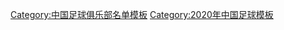 {{Football squad with groups
|name=2020年中甲分类名单苏州
|bgcolor=#FF0033
|bordercolor=#000000
|textcolor=#000000
|title=[[苏州东吴足球俱乐部|<span style="color:#000000">苏州东吴</span>]] — [[2020年中国足球甲级联赛|<span style="color:#000000">2020年</span>]][[中国足球甲级联赛|<span style="color:#000000">中甲联赛第 10 名</span>]]
|group1=全年参赛球员
|list1=<div>
{{Football squad2 player|no=1|name=[[高闯]]}}
{{Football squad2 player|no=2|name=[[马虹麟]]}}
{{Football squad2 player|no=4|name=[[唐创]]}}
{{Football squad2 player|no=5|name=[[胡鸣飞]]}}
{{Football squad2 player|no=6|name=[[陈伟 (1992年)|陈伟]]}}
{{Football squad2 player|no=7|name=[[金上]]}}
{{Football squad2 player|no=10|name=[[陈中流]]}}
{{Football squad2 player|no=11|name=[[张竞哲]]}}
{{Football squad2 player|no=12|name=[[陈楠存]]}}
{{Football squad2 player|no=15|name=[[王聪明 (足球运动员)|王聪明]]}}
{{Football squad2 player|no=16|name=[[李智 (足球运动员)|李智]]}}
{{Football squad2 player|no=17|name=[[哈米提·夏甫开提|哈米提]]}}
{{Football squad2 player|no=18|name=[[巫林峰]]}}
{{Football squad2 player|no=19|name={{flagicon|NGR}} {{link-en|克里斯·希姆巴耶夫|Chris Shimbayev|-{zh-hans:希姆巴耶夫;zh-hk:希姆巴耶夫}-}}}}
{{Football squad2 player|no=20|name=[[阿巴斯阿吉·阿吾提|阿巴斯阿吉]]}}
{{Football squad2 player|no=21|name=[[谭福成]]}}
{{Football squad2 player|no=22|name=[[袁伟豪 (足球运动员)|袁伟豪]]}}
{{Football squad2 player|no=23|name=[[许兆基]]}}
{{Football squad2 player|no=24|name=[[戴勇豪]]}}
{{Football squad2 player|no=26|name=[[勾俊晨]]}}
{{Football squad2 player|no=27|name=[[郑毅]]}}
{{Football squad2 player|no=28|name=[[李浩文]]}}
{{Football squad2 player|no=30|name=[[张临光]]}}
{{Football squad2 player|no=31|name=[[李蓝 (足球运动员)|李蓝]]}}
{{Football squad2 player|no=32|name=[[苏镇群]]}}
{{Football squad2 player|no=33|name=[[赵洋]]}}
</div>
|group2=夏季转入球员
|list2=<div>
{{Football squad2 player|no=29|name={{flagicon|NGR}} {{link-en|约瑟夫·阿图莱|Joseph Atule|-{zh-hans:阿图莱;zh-hk:阿图莱}-}}}}
{{Football squad2 player|no=36|name=[[胡兴雨]]}}
{{Football squad2 player|no=37|name=[[黄磊 (足球运动员)|黄磊]]}}
{{Football squad2 player|no=38|name={{flagicon|FRA}} {{flagicon|DRC}} {{link-en|儒勒·伊洛基|Jules Iloki|-{zh-hans:伊洛基;zh-hk:伊洛基}-}}}}
{{Football squad2 player|no=39|name=[[李晓明 (足球运动员)|李晓明]]}}
</div>
|group3=夏季转出球员
|list3=<div>
{{Football squad2 player|no=3|name=[[黄超 (1997年)|黄超]]}}
{{Football squad2 player|no=8|name=[[程谋义]]}}
{{Football squad2 player|no=9|name={{flagicon|NGR}} {{link-en|哈鲁纳·加尔巴|Haruna Garba|-{zh-hans:加尔巴;zh-hk:加尔巴}-}}}}
{{Football squad2 player|no=14|name=[[潘昊]]}}
</div>
|group4=主教练
|list4=[[刘俊威]]（至第 10 轮）；{{flagicon|ENG}} {{flagicon|USA}} [[盖瑞·怀特|-{zh-hans:怀特;zh-hk:韋特}-]]
}}
<noinclude>
{{DEFAULTSORT:Suzhou Dongwu F.C. Squad 2020}}
[[Category:中国足球俱乐部名单模板]]
[[Category:2020年中国足球模板]]
</noinclude>